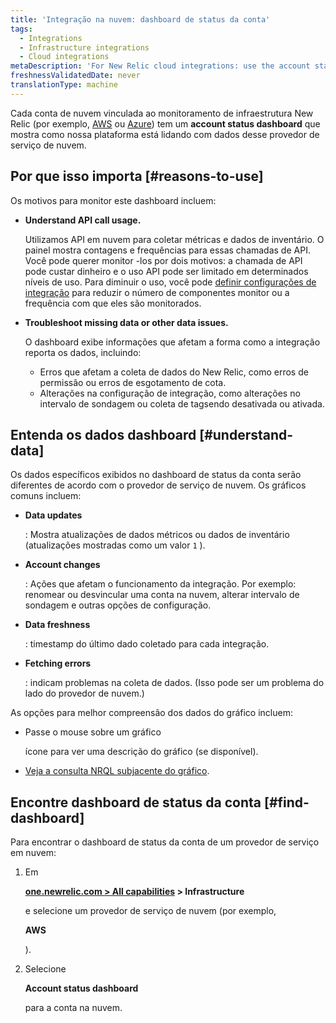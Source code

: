 ```yaml
---
title: 'Integração na nuvem: dashboard de status da conta'
tags:
  - Integrations
  - Infrastructure integrations
  - Cloud integrations
metaDescription: 'For New Relic cloud integrations: use the account status dashboard to understand how your cloud service is using APIs and transmitting data.'
freshnessValidatedDate: never
translationType: machine
---
```


Cada conta de nuvem vinculada ao monitoramento de infraestrutura New Relic (por exemplo, [AWS](/docs/integrations/amazon-integrations/get-started/connect-aws-infrastructure) ou [Azure](/docs/integrations/microsoft-azure-integrations/getting-started/introduction-azure-monitoring-integrations)) tem um <DNT>**account status dashboard**</DNT> que mostra como nossa plataforma está lidando com dados desse provedor de serviço de nuvem.

## Por que isso importa [#reasons-to-use]

Os motivos para monitor este dashboard incluem:

* <DNT>**Understand API call usage.**</DNT>

  Utilizamos API em nuvem para coletar métricas e dados de inventário. O painel mostra contagens e frequências para essas chamadas de API. Você pode querer monitor -los por dois motivos: a chamada de API pode custar dinheiro e o uso API pode ser limitado em determinados níveis de uso. Para diminuir o uso, você pode [definir configurações de integração](/docs/integrations/new-relic-integrations/getting-started/configure-polling-frequency-data-collection-cloud-integrations) para reduzir o número de componentes monitor ou a frequência com que eles são monitorados.

* <DNT>**Troubleshoot missing data or other data issues.**</DNT>

  O dashboard exibe informações que afetam a forma como a integração reporta os dados, incluindo:

  * Erros que afetam a coleta de dados do New Relic, como erros de permissão ou erros de esgotamento de cota.
  * Alterações na configuração de integração, como alterações no intervalo de sondagem ou coleta de tagsendo desativada ou ativada.

## Entenda os dados dashboard [#understand-data]

Os dados específicos exibidos no dashboard de status da conta serão diferentes de acordo com o provedor de serviço de nuvem. Os gráficos comuns incluem:

* <DNT>**Data updates**</DNT>

  : Mostra atualizações de dados métricos ou dados de inventário (atualizações mostradas como um valor `1` ).

* <DNT>**Account changes**</DNT>

  : Ações que afetam o funcionamento da integração. Por exemplo: renomear ou desvincular uma conta na nuvem, alterar intervalo de sondagem e outras opções de configuração.

* <DNT>**Data freshness**</DNT>

  : timestamp do último dado coletado para cada integração.

* <DNT>**Fetching errors**</DNT>

  : indicam problemas na coleta de dados. (Isso pode ser um problema do lado do provedor de nuvem.)

As opções para melhor compreensão dos dados do gráfico incluem:

* Passe o mouse sobre um gráfico

  <Icon name="fe-help-circle"/>

  ícone para ver uma descrição do gráfico (se disponível).

* [Veja a consulta NRQL subjacente do gráfico](/docs/new-relic-solutions/new-relic-one/introduction-new-relic-platform).

## Encontre dashboard de status da conta [#find-dashboard]

Para encontrar o dashboard de status da conta de um provedor de serviço em nuvem:

1. Em

   <DNT>**[one.newrelic.com > All capabilities](https://one.newrelic.com/all-capabilities) > Infrastructure**</DNT>

   e selecione um provedor de serviço de nuvem (por exemplo,

   <DNT>**AWS**</DNT>

   ).

2. Selecione

   <DNT>**Account status dashboard**</DNT>

   para a conta na nuvem.
